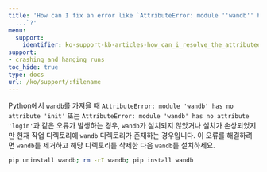 ---
title: 'How can I fix an error like `AttributeError: module ''wandb'' has no attribute
  ...`?'
menu:
  support:
    identifier: ko-support-kb-articles-how_can_i_resolve_the_attributeerror_module_wandb_has_no_attribute
support:
- crashing and hanging runs
toc_hide: true
type: docs
url: /ko/support/:filename
---

Python에서 `wandb`를 가져올 때 `AttributeError: module 'wandb' has no attribute 'init'` 또는 `AttributeError: module 'wandb' has no attribute 'login'`과 같은 오류가 발생하는 경우, `wandb`가 설치되지 않았거나 설치가 손상되었지만 현재 작업 디렉토리에 `wandb` 디렉토리가 존재하는 경우입니다. 이 오류를 해결하려면 `wandb`를 제거하고 해당 디렉토리를 삭제한 다음 `wandb`를 설치하세요.

```bash
pip uninstall wandb; rm -rI wandb; pip install wandb
```

